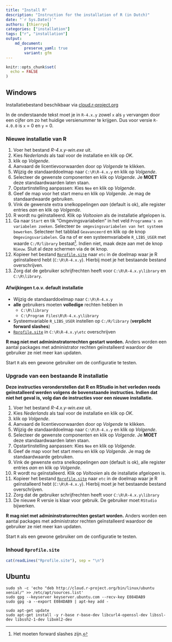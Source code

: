 ```yaml
---
title: "Install R"
description: "Instruction for the installation of R (in Dutch)"
date: "`r Sys.Date()`"
authors: [thierryo]
categories: ["installation"]
tags: ["r", "installation"]
output: 
    md_document:
        preserve_yaml: true
        variant: gfm
---
```


```r
knitr::opts_chunk$set(
  echo = FALSE
)
```

## Windows

Installatiebestand beschikbaar via [cloud.r-project.org](https://cloud.r-project.org/bin/windows/base)

In de onderstaande tekst moet je in `R-4.x.y` zowel `x` als `y` vervangen door een cijfer om zo het huidige versienummer te krijgen. 
Dus voor versie `R-4.0.0` is `x` = 0 en `y` = 0.

### Nieuwe installatie van R

1. Voer het bestand _R-4.x.y-win.exe_ uit.
1. Kies _Nederlands_ als taal voor de installatie en klik op _OK_.
1. klik op _Volgende_.
1. Aanvaard de licentievoorwaarden door op _Volgende_ te klikken.
1. Wijzig de standaarddoelmap naar `C:\R\R-4.x.y` en klik op _Volgende_.
1. Selecteer de gewenste componenten en klik op _Volgende_. 
Je **MOET** deze standaardwaarden laten staan.
1. Opstartinstelling aanpassen: Kies `Nee` en klik op _Volgende_.
1. Geef de map voor het start menu en klik op _Volgende_. 
Je mag de standaardwaarde gebruiken.
1. Vink de gewenste extra snelkoppelingen _aan_ (default is ok), alle register entries _aan_ en klik op _Volgende_.
1. R wordt nu geïnstalleerd.
Klik op _Voltooien_ als de installatie afgelopen is.
1. Ga naar `Start` en tik "Omgevingsvariabelen" in het veld `Programma's en variabelen zoeken`. 
Selecteer `De omgevingsvariabelen van het systeem bewerken`. 
Selecteer het tabblad `Geavanceerd` en klik op de knop `Omgevingsvariabelen`. 
Ga na of er een systeemvariabele `R_LIBS_USER` met waarde `C:/R/library` bestaat^[Het moeten forward slashes zijn.]. 
Indien niet, maak deze aan met de knop `Nieuw`. 
Sluit al deze schermen via de `OK` knop.
1. Kopieer het bestand [`Rprofile.site`](Rprofile.site) naar `etc` in de doelmap waar je R geïnstalleerd hebt (`C:\R\R-4.x.y`). 
Hierbij moet je het bestaande bestand overschrijven.
1. Zorg dat de gebruiker schrijfrechten heeft voor `C:\R\R-4.x.y\library` en `C:\R\library`.

#### Afwijkingen t.o.v. default installatie

- Wijzig de standaarddoelmap naar `C:\R\R-4.x.y`
- **alle** gebruikers moeten **volledige** rechten hebben in 
    - `C:\R\library`
    - `C:\Program Files\R\R-4.x.y\library`
- Systeemvariable `R_LIBS_USER` instellen op `C:/R/library` (**verplicht forward slashes**)
- [`Rprofile.site`](Rprofile.site) in `C:\R\R-4.x.y\etc` overschrijven

**R mag niet met admininstratorrechten gestart worden.** 
Anders worden een aantal packages met administrator rechten geïnstalleerd waardoor de gebruiker ze niet meer kan updaten.

Start `R` als een gewone gebruiker om de configuratie te testen.

### Upgrade van een bestaande R installatie

**Deze instructies veronderstellen dat R en RStudio in het verleden reeds geïnstalleerd werden volgens de bovenstaande instructies.
Indien dat niet het geval is, volg dan de instructies voor een nieuwe installatie.**

1. Voer het bestand _R-4.x.y-win.exe_ uit.
1. Kies _Nederlands_ als taal voor de installatie en klik op _OK_.
1. klik op _Volgende_.
1. Aanvaard de licentievoorwaarden door op _Volgende_ te klikken.
1. Wijzig de standaarddoelmap naar `C:\R\R-4.x.y` en klik op _Volgende_.
1. Selecteer de gewenste componenten en klik op _Volgende_.
Je **MOET** deze standaardwaarden laten staan.
1. Opstartinstelling aanpassen: Kies `Nee` en klik op _Volgende_.
1. Geef de map voor het start menu en klik op _Volgende_. Je mag de standaardwaarde gebruiken.
1. Vink de gewenste extra snelkoppelingen _aan_ (default is ok), alle register entries _aan_ en klik op _Volgende_.
1. R wordt nu geïnstalleerd.
Klik op _Voltooien_ als de installatie afgelopen is.
1. Kopieer het bestand [`Rprofile.site`](Rprofile.site) naar `etc` in de doelmap waar je R geïnstalleerd hebt (`C:\R\R-4.x.y`).
Hierbij moet je het bestaande bestand overschrijven.
1. Zorg dat de gebruiker schrijfrechten heeft voor `C:\R\R-4.x.y\library`
1. De nieuwe R versie is klaar voor gebruik. De gebruiker moet `RStudio` bijwerken.

**R mag niet met admininstratorrechten gestart worden.**
Anders worden een aantal packages met administrator rechten geïnstalleerd waardoor de gebruiker ze niet meer kan updaten.

Start `R` als een gewone gebruiker om de configuratie te testen.

### Inhoud `Rprofile.site`

```r
cat(readLines("Rprofile.site"), sep = "\n")
```

## Ubuntu

```
sudo sh -c 'echo "deb http://cloud.r-project.org/bin/linux/ubuntu xenial/" >> /etc/apt/sources.list'
sudo gpg --keyserver keyserver.ubuntu.com --recv-key E084DAB9
sudo gpg -a --export E084DAB9 | apt-key add -

sudo apt-get update
sudo apt-get install -y r-base r-base-dev libcurl4-openssl-dev libssl-dev libssh2-1-dev libxml2-dev
```
